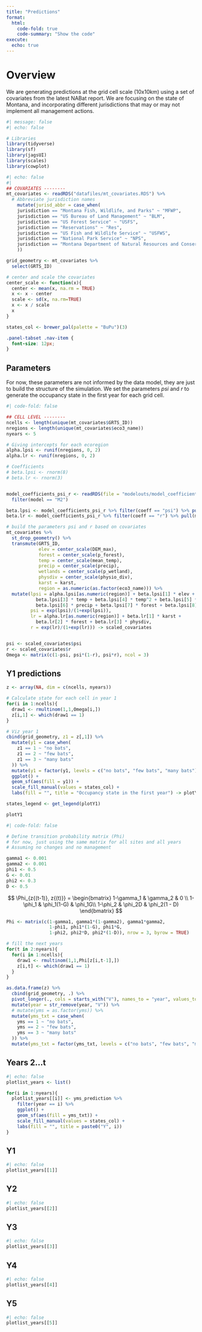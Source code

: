 ```yaml
---
title: "Predictions"
format:
  html:
    code-fold: true
    code-summary: "Show the code"
execute: 
  echo: true
---
```


# Overview 

We are generating predictions at the grid cell scale (10x10km) using a set of covariates from the latest NABat report. We are focusing on the state of Montana, and incorporating different jurisdictions that may or may not implement all management actions. 


```r
#| message: false
#| echo: false

# Libraries
library(tidyverse)
library(sf)
library(jagsUI)
library(scales)
library(cowplot)
```

```r
#| echo: false
#| 
## COVARIATES --------
mt_covariates <- readRDS("datafiles/mt_covariates.RDS") %>% 
  # Abbreviate jurisdiction names
    mutate(jurisd_abbr = case_when(
    jurisdiction == "Montana Fish, Wildlife, and Parks" ~ "MFWP",
    jurisdiction == "US Bureau of Land Management" ~ "BLM",
    jurisdiction == "US Forest Service" ~ "USFS",
    jurisdiction == "Reservations" ~ "Res",
    jurisdiction == "US Fish and Wildlife Service" ~ "USFWS",
    jurisdiction == "National Park Service" ~ "NPS",
    jurisdiction == "Montana Department of Natural Resources and Conservation" ~ "DNRC"
    ))

grid_geometry <- mt_covariates %>% 
  select(GRTS_ID)

# center and scale the covariates
center_scale <- function(x){
  center <- mean(x, na.rm = TRUE)
  x <- x - center
  scale <- sd(x, na.rm=TRUE)
  x <- x / scale
  x
}

states_col <- brewer_pal(palette = "BuPu")(3)

```

```css
.panel-tabset .nav-item {
  font-size: 12px;
}
```



## Parameters 

For now, these parameters are not informed by the data model, they are just to build the structure of the simulation. We set the parameters $psi$ and $r$ to generate the occupancy state in the first year for each grid cell. 

```r
#| code-fold: false

## CELL LEVEL --------
ncells <- length(unique(mt_covariates$GRTS_ID))
nregions <- length(unique(mt_covariates$eco3_name))
nyears <- 5

# Giving intercepts for each ecoregion
alpha.lpsi <- runif(nregions, 0, 2)
alpha.lr <- runif(nregions, 0, 2)

# Coefficients
# beta.lpsi <- rnorm(8)
# beta.lr <- rnorm(3)


model_coefficients_psi_r <- readRDS(file = "modelouts/model_coefficients_psi_r.RDS") %>% 
  filter(model == "M2")

beta.lpsi <- model_coefficients_psi_r %>% filter(coeff == "psi") %>% pull(means)
beta.lr <- model_coefficients_psi_r %>% filter(coeff == "r") %>% pull(means)

# build the parameters psi and r based on covariates
mt_covariates %>% 
  st_drop_geometry() %>% 
  transmute(GRTS_ID,
            elev = center_scale(DEM_max),
            forest = center_scale(p_forest),
            temp = center_scale(mean_temp),
            precip = center_scale(precip),
            wetlands = center_scale(p_wetland),
            physdiv = center_scale(physio_div),
            karst = karst,
            region = as.numeric(as.factor(eco3_name))) %>% 
  mutate(lpsi = alpha.lpsi[as.numeric(region)] + beta.lpsi[1] * elev + beta.lpsi[2] * elev^2 +
           beta.lpsi[3] * temp + beta.lpsi[4] * temp^2 + beta.lpsi[5] * physdiv +
           beta.lpsi[6] * precip + beta.lpsi[7] * forest + beta.lpsi[8] * wetlands,
         psi = exp(lpsi)/(1+exp(lpsi)),
         lr = alpha.lr[as.numeric(region)] + beta.lr[1] * karst +
           beta.lr[2] * forest + beta.lr[3] * physdiv,
         r = exp(lr)/(1+exp(lr))) -> scaled_covariates


psi <- scaled_covariates$psi
r <- scaled_covariates$r
Omega <- matrix(c(1-psi, psi*(1-r), psi*r), ncol = 3)
```


## Y1 predictions 

```r
z <- array(NA, dim = c(ncells, nyears))

# Calculate state for each cell in year 1
for(i in 1:ncells){
  draw1 <- rmultinom(1,1,Omega[i,])
  z[i,1] <- which(draw1 == 1)
}

# Viz year 1
cbind(grid_geometry, z1 = z[,1]) %>% 
  mutate(y1 = case_when(
    z1 == 1 ~ "no bats",
    z1 == 2 ~ "few bats",
    z1 == 3 ~ "many bats"
  )) %>% 
  mutate(y1 = factor(y1, levels = c("no bats", "few bats", "many bats"))) %>% 
  ggplot() +
  geom_sf(aes(fill = y1)) +
  scale_fill_manual(values = states_col) +
  labs(fill = "", title = "Occupancy state in the first year") -> plotY1

states_legend <- get_legend(plotY1)

plotY1
```

```r
#| code-fold: false

# Define transition probability matrix (Phi)
# for now, just using the same matrix for all sites and all years
# Assuming no changes and no management

gamma1 <- 0.001
gamma2 <- 0.001
phi1 <- 0.5
G <- 0.01
phi2 <- 0.3
D <- 0.5

```

:::{.column-margin}
$$
\Phi_{z{(t-1)}, z{(t)}} =  \begin{bmatrix}
                                1-\gamma_1 & \gamma_2 & 0 \\
                                1-\phi_1 & \phi_1(1-G) &  \phi_1G\\
                                1-\phi_2 & \phi_2D & \phi_2(1 - D)
                                \end{bmatrix}
$$
:::


```r

Phi <- matrix(c(1-gamma1, gamma1*(1-gamma2), gamma1*gamma2,
                1-phi1, phi1*(1-G), phi1*G,
                1-phi2, phi2*D, phi2*(1-D)), nrow = 3, byrow = TRUE)

# fill the next years
for(t in 2:nyears){
  for(i in 1:ncells){
    draw1 <- rmultinom(1,1,Phi[z[i,t-1],])
    z[i,t] <- which(draw1 == 1)
  }
}

as.data.frame(z) %>% 
  cbind(grid_geometry, .) %>% 
  pivot_longer(., cols = starts_with("V"), names_to = "year", values_to = "yms") %>% 
  mutate(year = str_remove(year, "V")) %>% 
  # mutate(yms = as.factor(yms)) %>% 
  mutate(yms_txt = case_when(
    yms == 1 ~ "no bats",
    yms == 2 ~ "few bats",
    yms == 3 ~ "many bats"
  )) %>% 
  mutate(yms_txt = factor(yms_txt, levels = c("no bats", "few bats", "many bats"))) -> yms_prediction
```


## Years 2...t

```r
#| echo: false
plotlist_years <- list()

for(i in 1:nyears){
  plotlist_years[[i]] <- yms_prediction %>% 
    filter(year == i) %>% 
    ggplot() +
    geom_sf(aes(fill = yms_txt)) +
    scale_fill_manual(values = states_col) +
    labs(fill = "", title = paste0("Y", i))
}

```


::: {.panel-tabset}

## Y1
```r
#| echo: false
plotlist_years[[1]]
```

## Y2
```r
#| echo: false
plotlist_years[[2]]
```

## Y3
```r
#| echo: false
plotlist_years[[3]]
```

## Y4
```r
#| echo: false
plotlist_years[[4]]
```

## Y5
```r
#| echo: false
plotlist_years[[5]]
```

:::




